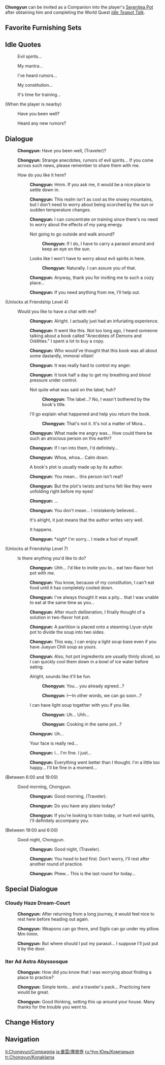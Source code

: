 {{CharacterTabs}}
{{Furnishing Infobox
|title          = Chongyun
|id             = 368124
|image          = Character Chongyun Thumb.png
|category       = Companion
|subcategory    = Companion
|quality        = 4
|adeptal_energy = 300
|load           = 1200
|description    = Character In-Residence
}}
'''Chongyun''' can be invited as a Companion into the player's [[Serenitea Pot]] after obtaining him and completing the World Quest ''[[Idle Teapot Talk]]''.

==Favorite Furnishing Sets==
{{HousingCompanion|favorite}}
{{Companion Favor Table}}

==Idle Quotes==
{{Dialogue start}}
: {{DIcon|Idle}} Evil spirits...
: {{DIcon|Idle}} My mantra...
: {{DIcon|Idle}} I've heard rumors...
: {{DIcon|Idle}} My constitution...
: {{DIcon|Idle}} It's time for training...

;(When the player is nearby)
: {{DIcon|Idle}} Have you been well?
: {{DIcon|Idle}} Heard any new rumors?
{{Dialogue end}}

==Dialogue==
{{Dialogue start}}
:{{A|vo chongyun mimitomo hello 01.ogg}} '''Chongyun:''' Have you been well, (Traveler)?
:{{A|vo chongyun mimitomo hello 02.ogg}} '''Chongyun:''' Strange anecdotes, rumors of evil spirits... If you come across such news, please remember to share them with me.
:{{DIcon}} How do you like it here?
::{{A|vo chongyun mimitomo friendship1 01.ogg}} '''Chongyun:''' Hmm. If you ask me, it would be a nice place to settle down in.
::{{A|vo chongyun mimitomo friendship1 02.ogg}} '''Chongyun:''' This realm isn't as cool as the snowy mountains, but I don't need to worry about being scorched by the sun or sudden temperature changes.
::{{A|vo chongyun mimitomo friendship1 03.ogg}} '''Chongyun:''' I can concentrate on training since there's no need to worry about the effects of my yang energy.
::{{DIcon}} Not going to go outside and walk around?
:::{{A|vo chongyun mimitomo friendship1 04a.ogg}} '''Chongyun:''' If I do, I have to carry a parasol around and keep an eye on the sun.
::{{DIcon}} Looks like I won't have to worry about evil spirits in here.
:::{{A|vo chongyun mimitomo friendship1 04b.ogg}} '''Chongyun:''' Naturally. I can assure you of that.
::{{A|vo chongyun mimitomo friendship1 05.ogg}} '''Chongyun:''' Anyway, thank you for inviting me to such a cozy place...
::{{A|vo chongyun mimitomo friendship1 06.ogg}} '''Chongyun:''' If you need anything from me, I'll help out.
;(Unlocks at Friendship Level 4)
:{{DIcon}} Would you like to have a chat with me?
::{{A|vo chongyun mimitomo friendship2 01.ogg}} '''Chongyun:''' Alright. I actually just had an infuriating experience.
::{{A|vo chongyun mimitomo friendship2 02.ogg}} '''Chongyun:''' It went like this. Not too long ago, I heard someone talking about a book called "Anecdotes of Demons and Oddities." I spent a lot to buy a copy.
::{{A|vo chongyun mimitomo friendship2 03.ogg}} '''Chongyun:''' Who would've thought that this book was all about some dastardly, immoral villain!
::{{A|vo chongyun mimitomo friendship2 04.ogg}} '''Chongyun:''' It was really hard to control my anger.
::{{A|vo chongyun mimitomo friendship2 05.ogg}} '''Chongyun:''' It took half a day to get my breathing and blood pressure under control.
::{{DIcon}} Not quite what was said on the label, huh?
:::{{A|vo chongyun mimitomo friendship2 06a.ogg}} '''Chongyun:''' The label...? No, I wasn't bothered by the book's title.
::{{DIcon}} I'll go explain what happened and help you return the book.
:::{{A|vo chongyun mimitomo friendship2 06b.ogg}} '''Chongyun:''' That's not it. It's not a matter of Mora...
::{{A|vo chongyun mimitomo friendship2 07.ogg}} '''Chongyun:''' What made me angry was... How could there be such an atrocious person on this earth!?
::{{A|vo chongyun mimitomo friendship2 08.ogg}} '''Chongyun:''' If I ran into them, I'd definitely...
::{{A|vo chongyun mimitomo friendship2 09.ogg}} '''Chongyun:''' Whoa, whoa... Calm down.
::{{DIcon}} A book's plot is usually made up by its author.
::{{A|vo chongyun mimitomo friendship2 10.ogg}} '''Chongyun:''' You mean... this person isn't real?
::{{A|vo chongyun mimitomo friendship2 11.ogg}} '''Chongyun:''' But the plot's twists and turns felt like they were unfolding right before my eyes!
::{{A|vo chongyun mimitomo friendship2 12.ogg}} '''Chongyun:''' ...
::{{A|vo chongyun mimitomo friendship2 13.ogg}} '''Chongyun:''' You don't mean... I mistakenly believed...
::{{DIcon}} It's alright, it just means that the author writes very well.
::{{DIcon}} It happens.
::{{A|vo chongyun mimitomo friendship2 14.ogg}} '''Chongyun:''' *sigh* I'm sorry... I made a fool of myself.
;(Unlocks at Friendship Level 7)
:{{DIcon}} Is there anything you'd like to do?
::{{A|vo chongyun mimitomo friendship3 01.ogg}} '''Chongyun:''' Uhh... I'd like to invite you to... eat two-flavor hot pot with me.
::{{A|vo chongyun mimitomo friendship3 02.ogg}} '''Chongyun:''' You know, because of my constitution, I can't eat food until it has completely cooled down.
::{{A|vo chongyun mimitomo friendship3 03.ogg}} '''Chongyun:''' I've always thought it was a pity... that I was unable to eat at the same time as you...
::{{A|vo chongyun mimitomo friendship3 04.ogg}} '''Chongyun:''' After much deliberation, I finally thought of a solution in two-flavor hot pot.
::{{A|vo chongyun mimitomo friendship3 05.ogg}} '''Chongyun:''' A partition is placed onto a steaming Liyue-style pot to divide the soup into two sides.
::{{A|vo chongyun mimitomo friendship3 06.ogg}} '''Chongyun:''' This way, I can enjoy a light soup base even if you have Jueyun Chili soup as yours.
::{{A|vo chongyun mimitomo friendship3 07.ogg}} '''Chongyun:''' Also, hot pot ingredients are usually thinly sliced, so I can quickly cool them down in a bowl of ice water before eating.
::{{DIcon}} Alright, sounds like it'll be fun.
:::{{A|vo chongyun mimitomo friendship3 08a 1.ogg}} '''Chongyun:''' You... you already agreed...?
:::{{A|vo chongyun mimitomo friendship3 08a 2.ogg}} '''Chongyun:''' I&mdash;In other words, we can go soon...?
::{{DIcon}} I can have light soup together with you if you like.
:::{{A|vo chongyun mimitomo friendship3 08b 1.ogg}} '''Chongyun:''' Uh... Uhh...
:::{{A|vo chongyun mimitomo friendship3 08b 2.ogg}} '''Chongyun:''' Cooking in the same pot...?
::{{A|vo chongyun mimitomo friendship3 09.ogg}} '''Chongyun:''' Uh...
::{{DIcon}} Your face is really red...
::{{A|vo chongyun mimitomo friendship3 10.ogg}} '''Chongyun:''' I... I'm fine. I just...
::{{A|vo chongyun mimitomo friendship3 11.ogg}} '''Chongyun:''' Everything went better than I thought. I'm a little too happy... I'll be fine in a moment...
;<nowiki>(Between 6:00 and 19:00)</nowiki>
:{{DIcon}} Good morning, Chongyun.
::{{A|vo chongyun mimitomo morning 01.ogg}} '''Chongyun:''' Good morning, (Traveler).
::{{A|vo chongyun mimitomo morning 02.ogg}} '''Chongyun:''' Do you have any plans today?
::{{A|vo chongyun mimitomo morning 03.ogg}} '''Chongyun:''' If you're looking to train today, or hunt evil spirits, I'll definitely accompany you.
;<nowiki>(Between 19:00 and 6:00)</nowiki>
:{{DIcon}} Good night, Chongyun.
::{{A|vo chongyun mimitomo night 01.ogg}} '''Chongyun:''' Good night, (Traveler).
::{{A|vo chongyun mimitomo night 02.ogg}} '''Chongyun:''' You head to bed first. Don't worry, I'll rest after another round of practice.
::{{A|vo chongyun mimitomo night 03.ogg}} '''Chongyun:''' Phew... This is the last round for today...
{{Dialogue end}}

==Special Dialogue==
{{HousingCompanion|special}}

===Cloudy Haze Dream-Court===
{{Dialogue start}}
:{{A|vo mimitomo ly chongyun bedroom 01.ogg}} '''Chongyun:''' After returning from a long journey, it would feel nice to rest here before heading out again.
:{{A|vo mimitomo ly chongyun bedroom 02.ogg}} '''Chongyun:''' Weapons can go there, and Sigils can go under my pillow. Mm-hmm.
:{{A|vo mimitomo ly chongyun bedroom 03.ogg}} '''Chongyun:''' But where should I put my parasol... I suppose I'll just put it by the door.
{{Dialogue end}}

===Iter Ad Astra Abyssosque===
{{Dialogue start}}
:{{A|vo mimitomo ly chongyun adventure 01.ogg}} '''Chongyun:''' How did you know that I was worrying about finding a place to practice?
:{{A|vo mimitomo ly chongyun adventure 02.ogg}} '''Chongyun:''' Simple tents... and a traveler's pack... Practicing here would be great.
:{{A|vo mimitomo ly chongyun adventure 03.ogg}} '''Chongyun:''' Good thinking, setting this up around your house. Many thanks for the trouble you went to.
{{Dialogue end}}

==Change History==
{{Change History|1.6}}

==Navigation==
{{Furnishing Navbox/Living|Companion}}

[[it:Chongyun/Compagnia]]
[[ja:重雲/塵歌壺]]
[[ru:Чун Юнь/Компаньон]]
[[tr:Chongyun/Konaklama]]
